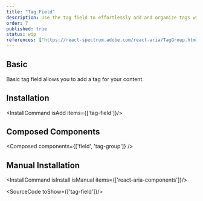 ```yaml
---
title: "Tag Field"
description: Use the tag field to effortlessly add and organize tags within your list, enhancing your ability to categorize and retrieve items more efficiently.
order: 7
published: true
status: wip
references: ["https://react-spectrum.adobe.com/react-aria/TagGroup.html#props"]
---
```


## Basic

Basic tag field allows you to add a tag for your content.
<How toUse="forms/tag-field-demo" />

## Installation
<InstallCommand isAdd items={['tag-field']}/>

## Composed Components
<Composed components={['field', 'tag-group']} />

## Manual Installation
<InstallCommand isInstall isManual items={['react-aria-components']}/>

<SourceCode toShow={['tag-field']}/>
